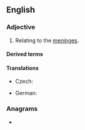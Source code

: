 ==English==

===Adjective===
{{en-adj|-}}

# {{lb|en|anatomy}} Relating to the [[meninges]].

====Derived terms====
{{der2|en
|nonmeningeal
|pachymeningeal
|submeningeal
|intrameningeal}}

====Translations====
{{trans-top|relating to the meninges}}
* Czech: {{t|cs|meningeální}}
{{trans-mid}}
* German: {{t+|de|Hirnhaut|alt=Hirnhaut-}}
{{trans-bottom}}

===Anagrams===
* {{anagrams|en|a=aeegilmnn|enameling|malengine}}